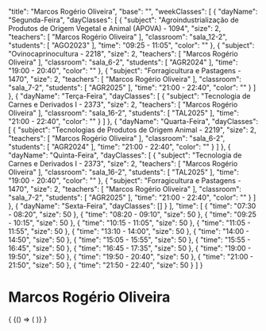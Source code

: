 
  "title": "Marcos Rogério Oliveira",
  "base": "",
  "weekClasses": [
    {
      "dayName": "Segunda-Feira",
      "dayClasses": [
        {
          "subject": "Agroindustrialização de Produtos de Origem Vegetal e Animal (APOVA) - 1094",
          "size": 2,
          "teachers": [
            "Marcos Rogério Oliveira"
          ],
          "classroom": "sala_12-2",
          "students": [
            "AGO2023"
          ],
          "time": "09:25 - 11:05",
          "color": ""
        },
        {
          "subject": "Ovinocaprinocultura - 2218",
          "size": 2,
          "teachers": [
            "Marcos Rogério Oliveira"
          ],
          "classroom": "sala_6-2",
          "students": [
            "AGR2024"
          ],
          "time": "19:00 - 20:40",
          "color": ""
        },
        {
          "subject": "Forragicultura e Pastagens - 1470",
          "size": 2,
          "teachers": [
            "Marcos Rogério Oliveira"
          ],
          "classroom": "sala_7-2",
          "students": [
            "AGR2025"
          ],
          "time": "21:00 - 22:40",
          "color": ""
        }
      ]
    },
    {
      "dayName": "Terça-Feira",
      "dayClasses": [
        {
          "subject": "Tecnologia de Carnes e Derivados I - 2373",
          "size": 2,
          "teachers": [
            "Marcos Rogério Oliveira"
          ],
          "classroom": "sala_16-2",
          "students": [
            "TAL2025"
          ],
          "time": "21:00 - 22:40",
          "color": ""
        }
      ]
    },
    {
      "dayName": "Quarta-Feira",
      "dayClasses": [
        {
          "subject": "Tecnologias de Produtos de Origem Animal - 2219",
          "size": 2,
          "teachers": [
            "Marcos Rogério Oliveira"
          ],
          "classroom": "sala_6-2",
          "students": [
            "AGR2024"
          ],
          "time": "21:00 - 22:40",
          "color": ""
        }
      ]
    },
    {
      "dayName": "Quinta-Feira",
      "dayClasses": [
        {
          "subject": "Tecnologia de Carnes e Derivados I - 2373",
          "size": 2,
          "teachers": [
            "Marcos Rogério Oliveira"
          ],
          "classroom": "sala_16-2",
          "students": [
            "TAL2025"
          ],
          "time": "19:00 - 20:40",
          "color": ""
        },
        {
          "subject": "Forragicultura e Pastagens - 1470",
          "size": 2,
          "teachers": [
            "Marcos Rogério Oliveira"
          ],
          "classroom": "sala_7-2",
          "students": [
            "AGR2025"
          ],
          "time": "21:00 - 22:40",
          "color": ""
        }
      ]
    },
    {
      "dayName": "Sexta-Feira",
      "dayClasses": []
    }
  ],
  "time": [
    {
      "time": "07:30 - 08:20",
      "size": 50
    },
    {
      "time": "08:20 - 09:10",
      "size": 50
    },
    {
      "time": "09:25 - 10:15",
      "size": 50
    },
    {
      "time": "10:15 - 11:05",
      "size": 50
    },
    {
      "time": "11:05 - 11:55",
      "size": 50
    },
    {
      "time": "13:10 - 14:00",
      "size": 50
    },
    {
      "time": "14:00 - 14:50",
      "size": 50
    },
    {
      "time": "15:05 - 15:55",
      "size": 50
    },
    {
      "time": "15:55 - 16:45",
      "size": 50
    },
    {
      "time": "16:45 - 17:35",
      "size": 50
    },
    {
      "time": "19:00 - 19:50",
      "size": 50
    },
    {
      "time": "19:50 - 20:40",
      "size": 50
    },
    {
      "time": "21:00 - 21:50",
      "size": 50
    },
    {
      "time": "21:50 - 22:40",
      "size": 50
    }
  ]
}

# Marcos Rogério Oliveira

<div>
  {
    <BrowserOnly>
      {() => (
        <Grid
          title={data.title}
          weekClasses={data.weekClasses}
          time={data.time}
        />
      )}
    </BrowserOnly>
  }
</div>
